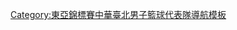 {{National basketball squad
| name = 2011年東亞錦標賽中華臺北男子籃球代表隊
| bg = #{{Basketball color|TPE|1}}
| fg = white
| title = 中華臺北男子籃球代表隊
| team link = 中華台北男子籃球代表隊
| comp = 2011年東亞錦標賽 – 第四名
| comp link = 東亞籃球錦標賽
| p4 = [[陳順詳]]
| p5 = [[陳信安]]
| p6 = [[李學林 (籃球運動員)|李學林]]
| p7 = [[楊敬敏]]
| p8 = [[吳岱豪]]
| p9 = [[毛加恩]]
| p10 = [[鄭人維]]
| p11 = [[呂政儒]]
| p12 = [[簡嘉宏]]
| p13 = [[洪志善]]
| p14 = [[蘇翊傑|蘇翔翊]]
| p15 = [[周柏臣]]
| coach = [[周俊三]]
}}<noinclude>
[[Category:東亞錦標賽中華臺北男子籃球代表隊導航模板]]
</noinclude>